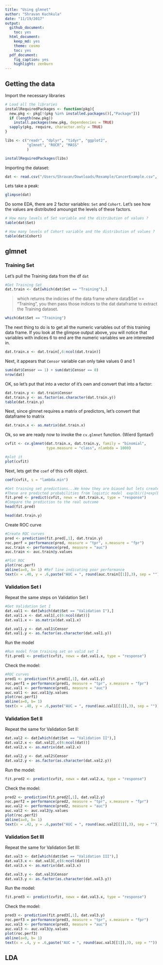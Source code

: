 ```yaml
---
title: "Using glmnet"
author: "Shravan Kuchkula"
date: "11/19/2017"
output:
  github_document:
    toc: yes
  html_document:
    keep_md: yes
    theme: cosmo
    toc: yes
  pdf_document:
    fig_caption: yes
    highlight: zenburn
---
```


## Getting the data

Import the necessary libraries

```r
# Load all the libraries
installRequiredPackages <- function(pkg){
  new.pkg <- pkg[!(pkg %in% installed.packages()[,"Package"])]
  if (length(new.pkg))
    install.packages(new.pkg, dependencies = TRUE)
  sapply(pkg, require, character.only = TRUE)
}

libs <- c("readr", "dplyr", "tidyr", "ggplot2",
          "glmnet", "ROCR", "MASS"
          )

installRequiredPackages(libs)
```

Importing the dataset:

```r
dat <- read.csv("/Users/Shravan/Downloads/Rexample/CancerExample.csv", header = TRUE)
```

Lets take a peak:
```r
glimpse(dat)
```

Do some EDA, there are 2 factor variables: `Set` and `Cohort`. Let's see how the values are distributed amoungst the levels of these factors.

```r
# How many levels of Set variable and the distribution of values ?
table(dat$Set)
```

```r
# How many levels of Cohort variable and the distribution of values ?
table(dat$Cohort)
```

## glmnet

### Training Set


Let's pull the Training data from the df `dat`

```r
#Get Training Set
dat.train <- dat[which(dat$Set == "Training"),]
```

> which returns the indicies of the data frame where data$Set == "Training", you then pass those indices to the dat dataframe to extract the Training dataset.

```r
which(dat$Set == "Training")
```

The next thing to do is to get all the numeric variables out of this training data frame. If you look at the glimpse output above, you will notice that variables with indices 6 to end are the numeric variables we are interested in.

```r
dat.train.x <- dat.train[,6:ncol(dat.train)]
```

Next, it appears that `Censor` variable can only take values 0 and 1

```r
sum(dat$Censor == 1) + sum(dat$Censor == 0)
nrow(dat)
```

OK, so let's put that into a vector of it's own and convert that into a factor:
```r
dat.train.y <- dat.train$Censor
dat.train.y <- as.factor(as.character(dat.train.y))
table(dat.train.y)
```

Next, since glmnet requires a matrix of predictors, let's convert that dataframe to matrix

```r
dat.train.x <- as.matrix(dat.train.x)
```

Ok, so we are ready now to invoke the `cv.glmnet` function. (Wierd Syntax!)
```r
cvfit <- cv.glmnet(dat.train.x, dat.train.y, family = "binomial", 
                   type.measure = "class", nlambda = 1000)

#plot it
plot(cvfit)
```

Next, lets get the `coef` of this cvfit object.
```r
coef(cvfit, s = "lambda.min")
```

```r
#Get training set predictions...We know they are biased but lets create ROC's.
#These are predicted probabilities from logistic model  exp(b)/(1+exp(b))
fit.pred <- predict(cvfit, newx = dat.train.x, type = "response")
#Compare the prediction to the real outcome
head(fit.pred)
```

```r
head(dat.train.y)
```

Create ROC curve
```r

#Create ROC curves
pred <- prediction(fit.pred[,1], dat.train.y)
roc.perf = performance(pred, measure = "tpr", x.measure = "fpr")
auc.train <- performance(pred, measure = "auc")
auc.train <- auc.train@y.values

#Plot ROC
plot(roc.perf)
abline(a=0, b= 1) #Ref line indicating poor performance
text(x = .40, y = .6,paste("AUC = ", round(auc.train[[1]],3), sep = ""))
```

### Validation Set I

Repeat the same steps on Validation Set I
```r
#Get Validation Set I
dat.val1 <- dat[which(dat$Set == "Validation I"),]
dat.val1.x <- dat.val1[,c(6:ncol(dat))]
dat.val1.x <- as.matrix(dat.val1.x)

dat.val1.y <- dat.val1$Censor
dat.val1.y <- as.factor(as.character(dat.val1.y))

```

Run the model
```r
#Run model from training set on valid set I
fit.pred1 <- predict(cvfit, newx = dat.val1.x, type = "response")
```

Check the model:
```r
#ROC curves
pred1 <- prediction(fit.pred1[,1], dat.val1.y)
roc.perf1 = performance(pred1, measure = "tpr", x.measure = "fpr")
auc.val1 <- performance(pred1, measure = "auc")
auc.val1 <- auc.val1@y.values
plot(roc.perf1)
abline(a=0, b= 1)
text(x = .40, y = .6,paste("AUC = ", round(auc.val1[[1]],3), sep = ""))
```

### Validation Set II

Repeat the same for Validation Set II:
```r
dat.val2 <- dat[which(dat$Set == "Validation II"),]
dat.val2.x <- dat.val2[,c(6:ncol(dat))]
dat.val2.x <- as.matrix(dat.val2.x)

dat.val2.y <- dat.val2$Censor
dat.val2.y <- as.factor(as.character(dat.val2.y))
```

Run the model:
```r
fit.pred2 <- predict(cvfit, newx = dat.val2.x, type = "response")
```

Check the model:
```r
pred2 <- prediction(fit.pred2[,1], dat.val2.y)
roc.perf2 = performance(pred2, measure = "tpr", x.measure = "fpr")
auc.val2 <- performance(pred2, measure = "auc")
auc.val2 <- auc.val2@y.values
plot(roc.perf2)
abline(a=0, b= 1)
text(x = .42, y = .6,paste("AUC = ", round(auc.val2[[1]],3), sep = ""))
```

### Validation Set III

Repeat the same for Validation Set III:
```r
dat.val3 <- dat[which(dat$Set == "Validation III"),]
dat.val3.x <- dat.val3[,c(6:ncol(dat))]
dat.val3.x <- as.matrix(dat.val3.x)

dat.val3.y <- dat.val3$Censor
dat.val3.y <- as.factor(as.character(dat.val3.y))
```

Run the model:
```r
fit.pred3 <- predict(cvfit, newx = dat.val3.x, type = "response")
```

Check the model:
```r
pred3 <- prediction(fit.pred3[,1], dat.val3.y)
roc.perf3 = performance(pred3, measure = "tpr", x.measure = "fpr")
auc.val3 <- performance(pred3, measure = "auc")
auc.val3 <- auc.val3@y.values
plot(roc.perf3)
abline(a=0, b= 1)
text(x = .4, y = .6,paste("AUC = ", round(auc.val3[[1]],3), sep = ""))
```

## LDA






